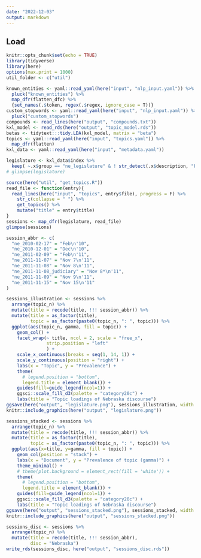 ```yaml
---
date: "2022-12-03"
output: markdown
---
```


## Load

```r
knitr::opts_chunk$set(echo = TRUE)
library(tidyverse)
library(here)
options(max.print = 1000)
util_folder <- c("util")

known_entities <- yaml::read_yaml(here("input", "nlp_input.yaml")) %>%
  pluck("known_entities") %>%
  map_dfr(flatten_dfc) %>%
  {set_names(.$token, regex(.$regex, ignore_case = T))}
custom_stopwords <- yaml::read_yaml(here("input", "nlp_input.yaml")) %>%
  pluck("custom_stopwords")
compounds <- read_lines(here("output", "compounds.txt"))
kxl_model <- read_rds(here("output", "topic_model.rds"))
betas <- tidytext:::tidy.LDA(kxl_model, matrix = "beta")
topics <- yaml::read_yaml(here("input", "topics.yaml")) %>%
  map_dfr(flatten)
kxl_data <- yaml::read_yaml(here("input", "metadata.yaml"))
```

```r
legislature <- kxl_data$index %>%
  keep( ~.x$group == "ne_legislature" & ! str_detect(.x$description, "Floor Debate"))
# glimpse(legislature)
```

```r
source(here("util", "get_topics.R"))
read_file <- function(entry){
  read_lines(here("input", "topics", entry$file), progress = F) %>%
    str_c(collapse = " ") %>%
    get_topics() %>%
    mutate("title" = entry$title)
}
sessions <- map_dfr(legislature, read_file)
glimpse(sessions)
```

```r
session_abbr <- c(
  "ne_2010-02-17" = "Feb\n'10", 
  "ne_2010-12-01" = "Dec\n'10", 
  "ne_2011-02-09" = "Feb\n'11", 
  "ne_2011-11-07" = "Nov 7\n'11", 
  "ne_2011-11-08" = "Nov 8\n'11",
  "ne_2011-11-08_judiciary" = "Nov 8*\n'11", 
  "ne_2011-11-09" = "Nov 9\n'11",
  "ne_2011-11-15" = "Nov 15\n'11"
)

sessions_illustration <- sessions %>%
  arrange(topic_n) %>%
  mutate(title = recode(title, !!! session_abbr)) %>%
  mutate(title = as_factor(title), 
         topic = as_factor(paste0(topic_n, ": ", topic))) %>%
  ggplot(aes(topic_n, gamma, fill = topic)) +
    geom_col() +
    facet_wrap(~ title, ncol = 2, scale = "free_x", 
               strip.position = "left"
               ) +
    scale_x_continuous(breaks = seq(1, 14, 1)) +
    scale_y_continuous(position = "right") +
    labs(x = "Topic", y = "Prevalence") +
    theme(
      # legend.position = "bottom",
      legend.title = element_blank()) +
    guides(fill=guide_legend(ncol=1)) +
    ggsci::scale_fill_d3(palette = "category20c") + 
    labs(title = "Topic loadings of Nebraska discourse")
ggsave(here("output", "legislature.png"), sessions_illustration, width = 9, height = 4)
knitr::include_graphics(here("output", "legislature.png"))
```

```r
sessions_stacked <- sessions %>%
  arrange(topic_n) %>%
  mutate(title = recode(title, !!! session_abbr)) %>%
  mutate(title = as_factor(title), 
         topic = as_factor(paste0(topic_n, ": ", topic))) %>%
  ggplot(aes(x=title, y=gamma, fill = topic)) +
    geom_col(position = "stack") +
    labs(x = "Document", y = "Prevalence of topic (gamma)") +
    theme_minimal() +
    # theme(plot.background = element_rect(fill = 'white')) +
    theme(
      # legend.position = "bottom",
      legend.title = element_blank()) +
    guides(fill=guide_legend(ncol=1)) +
    ggsci::scale_fill_d3(palette = "category20c") + 
    labs(title = "Topic loadings of Nebraska discourse")
ggsave(here("output", "sessions_stacked.png"), sessions_stacked, width = 6, height = 4, units = "in")
knitr::include_graphics(here("output", "sessions_stacked.png"))
```

```r
sessions_disc <- sessions %>%
  arrange(topic_n) %>%
  mutate(title = recode(title, !!! session_abbr), 
         disc = "Nebraska")
write_rds(sessions_disc, here("output", "sessions_disc.rds"))
```
